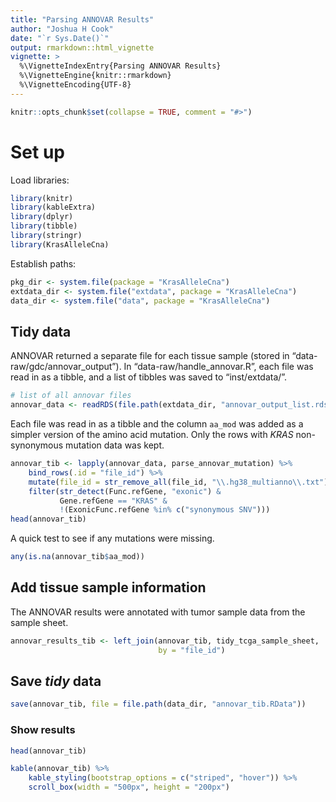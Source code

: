 ```yaml
---
title: "Parsing ANNOVAR Results"
author: "Joshua H Cook"
date: "`r Sys.Date()`"
output: rmarkdown::html_vignette
vignette: >
  %\VignetteIndexEntry{Parsing ANNOVAR Results}
  %\VignetteEngine{knitr::rmarkdown}
  %\VignetteEncoding{UTF-8}
---
```


```r
knitr::opts_chunk$set(collapse = TRUE, comment = "#>")
```

# Set up

Load libraries:

```r
library(knitr)
library(kableExtra)
library(dplyr)
library(tibble)
library(stringr)
library(KrasAlleleCna)
```

Establish paths:

```r
pkg_dir <- system.file(package = "KrasAlleleCna")
extdata_dir <- system.file("extdata", package = "KrasAlleleCna")
data_dir <- system.file("data", package = "KrasAlleleCna")
```

## Tidy data

ANNOVAR returned a separate file for each tissue sample (stored in "data-raw/gdc/annovar_output"). In "data-raw/handle_annovar.R", each file was read in as a tibble, and a list of tibbles was saved to "inst/extdata/".

```r
# list of all annovar files
annovar_data <- readRDS(file.path(extdata_dir, "annovar_output_list.rds"))
```

Each file was read in as a tibble and the column `aa_mod` was added as a simpler version of the amino acid mutation. Only the rows with *KRAS* non-synonymous mutation data was kept.

```r
annovar_tib <- lapply(annovar_data, parse_annovar_mutation) %>%
    bind_rows(.id = "file_id") %>%
    mutate(file_id = str_remove_all(file_id, "\\.hg38_multianno\\.txt")) %>%
    filter(str_detect(Func.refGene, "exonic") &
           Gene.refGene == "KRAS" &
           !(ExonicFunc.refGene %in% c("synonymous SNV")))
head(annovar_tib)
```

A quick test to see if any mutations were missing.

```r
any(is.na(annovar_tib$aa_mod))
```

## Add tissue sample information

The ANNOVAR results were annotated with tumor sample data from the sample sheet.

```r
annovar_results_tib <- left_join(annovar_tib, tidy_tcga_sample_sheet,
                                 by = "file_id")
```

## Save *tidy* data

```r
save(annovar_tib, file = file.path(data_dir, "annovar_tib.RData"))
```

### Show results

```r
head(annovar_tib)
```

```r
kable(annovar_tib) %>%
    kable_styling(bootstrap_options = c("striped", "hover")) %>%
    scroll_box(width = "500px", height = "200px")
```
